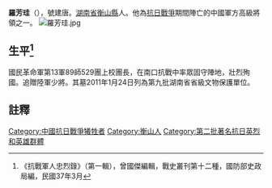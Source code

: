 '''羅芳珪'''（{{bd|1907年|12月20日|1938年|8月|}}），號建唐。[[湖南省|湖南省]][[衡山縣|衡山縣]]人。他為[[抗日戰爭|抗日戰爭]]期間陣亡的中國軍方高級將領之一。
[[File:羅芳珪.jpg|thumb]]

== 生平<ref>《抗戰軍人忠烈錄》（第一輯），曾國傑編輯，戰史叢刊第十二種，國防部史政局編，民國37年3月</ref> ==
國民革命軍第13軍89師529團上校團長，在南口抗戰中率眾固守陣地，壯烈殉國。追贈陸軍少將。其墓2011年1月24日列為第九批湖南省省級文物保護單位。

==註釋==
{{reflist}}
[[Category:中國抗日戰爭犧牲者|Category:中國抗日戰爭犧牲者]]
[[Category:衡山人|Category:衡山人]]
[[Category:第二批著名抗日英烈和英雄群體|Category:第二批著名抗日英烈和英雄群體]]